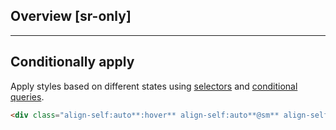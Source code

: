 ## Overview [sr-only]
<Overview/>

---

## Conditionally apply
Apply styles based on different states using [selectors](/guide/state-selectors) and [conditional queries](/guide/conditional-queries).
```html
<div class="align-self:auto**:hover** align-self:auto**@sm** align-self:auto**@dark** align-self:auto**@print**">…</div>
```

